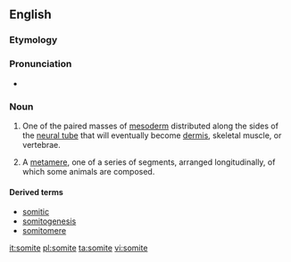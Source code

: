 ==English==
===Etymology===

{{suffix|soma|ite}}

===Pronunciation===

* {{a|US}} {{IPA|/ˈsoʊmaɪt/}}

===Noun===
{{en-noun}}

# {{context|embryology}} One of the paired masses of [[mesoderm]] distributed along the sides of the [[neural tube]] that will eventually become [[dermis]], skeletal muscle, or vertebrae.
# {{context|anatomy}} A [[metamere]], one of a series of segments, arranged longitudinally, of which some animals are composed.

====Derived terms====
*[[somitic]]
*[[somitogenesis]]
*[[somitomere]]

[[it:somite]]
[[pl:somite]]
[[ta:somite]]
[[vi:somite]]